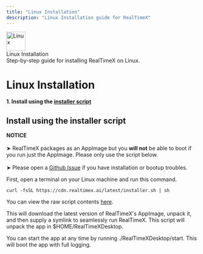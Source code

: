 ```yaml
---
title: "Linux Installation"
description: "Linux Installation guide for RealTimeX"
---
```



<div
  style={{
    width: "100%",
    background: "#fff",
    borderRadius: "1.5rem",
    boxShadow: "0 2px 18px 0 #0b1c2c08",
    display: "flex",
    alignItems: "center",
    gap: "2rem",
    padding: "2rem 2.2rem",
    minHeight: 120,
    margin: "2rem 0 2.5rem 0",
    boxSizing: "border-box",
    // Remove maxWidth to go truly 100%. 
    // Add overflowX for tiny screens if needed.
    // maxWidth: 560,
  }}
>
  <span
    style={{
      display: "inline-flex",
      alignItems: "center",
      justifyContent: "center",
      background: "#f6f6f7",
      borderRadius: "1rem",
      padding: "14px",
      boxShadow: "0 1px 6px 0 #0001",
      minWidth: 78,
      minHeight: 78,
      marginRight: "1rem",
    }}
  >
    <img
      src="/images/os/linux.svg"
      alt="Linux"
      width="50"
      height="50"
      style={{ display: "block" }}
    />
  </span>
  <div>
    <div style={{ fontSize: "2rem", fontWeight: 700, letterSpacing: "-1px" }}>Linux Installation</div>
    <div style={{ fontSize: "1.1rem", color: "#6c757d", marginTop: 2 }}>
      Step-by-step guide for installing RealTimeX on Linux.
    </div>
  </div>
</div>

# Linux Installation

**1. Install using the [installer script](#install-using-the-installer-script)**

## Install using the installer script

<Callout type="warning" emoji="⚠️">
  <strong>NOTICE</strong><br /><br />
  ➤ RealTimeX packages as an AppImage but you <strong>will not</strong> be able to boot if you run just the AppImage. Please only use the script below.<br /><br />
  ➤ Please open a <a href="https://github.com/Mintplex-Labs/anything-llm/issues" target="_blank">Github Issue</a> if you have installation or bootup troubles.
</Callout>

First, open a terminal on your Linux machine and run this command.

```shell copy
curl -fsSL https://cdn.realtimex.ai/latest/installer.sh | sh
```

You can view the raw script contents [here](https://github.com/Mintplex-Labs/anything-llm/blob/desktop/linux_installer.sh).

This will download the latest version of RealTimeX's AppImage, unpack it, and then supply a symlink to seamlessly run RealTimeX.
This script will unpack the app in $HOME/RealTimeXDesktop.

You can start the app at any time by running ./RealTimeXDesktop/start. This will boot the app with full logging.